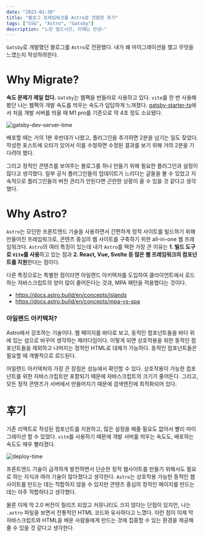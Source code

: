 ```yaml
---
date: "2023-01-30"
title: "블로그 프레임워크를 Astro로 전환한 후기"
tags: ["SSG", "Astro", "Gatsby"]
description: "느린 빌드시간, 이제는 안녕~"
---
```


`Gatsby`로 개발했던 블로그를 `Astro`로 전환했다. 내가 왜 마이그레이션을 했고 무엇을 느꼈는지 작성하려한다.

# Why Migrate?

**속도 문제가 제일 컸다.** `Gatsby`는 웹팩을 번들러로 사용하고 있다. `vite`를 한 번 사용해 봤던 나는 웹팩의 개발 속도를 띄우는 속도가 답답하게 느껴졌다. [gatsby-starter-ts](https://github.com/jpedroschmitz/gatsby-starter-ts)에서 처음 개발 서버를 띄울 때 M1 pro를 기준으로 약 4초 정도 소요됐다.

![gatsby-dev-server-time](/post/20230130-migrate-gatsby-to-astro/gatsby-dev-server-time.gif)

배포할 때는 거의 1분 후반대가 나왔고, 플러그인을 추가하면 2분을 넘기는 일도 잦았다. 작성한 포스트에 오타가 있어서 이를 수정하면 수정된 결과를 보기 위해 거의 2분을 기다려야 했다.

그리고 정적인 콘텐츠를 보여주는 블로그를 하나 만들기 위해 필요한 플러그인과 설정이 많다고 생각했다. 일부 공식 플러그인들의 업데이트가 느리다는 글들을 볼 수 있었고 지속적으로 플러그인들의 버전 관리가 안된다면 곤란한 상황이 올 수 있을 것 같다고 생각했다.

# Why Astro?

`Astro`는 모던한 프론트엔드 기술을 사용하면서 간편하게 정적 사이트를 빌드하기 위해 만들어진 프레임워크로, 콘텐츠 중심의 웹 사이트를 구축하기 위한 all-in-one 웹 프레임워크다. `Astro`의 여러 특징이 있는데 내가 `Astro`를 택한 가장 큰 이유는 **1. 빌드 도구로 `Vite`를 사용**하고 있는 점과 **2. React, Vue, Svelte 등 많은 웹 프레임워크의 컴포넌트를 지원**한다는 점이다.

다른 특징으로는 특별한 점이라면 아일랜드 아키텍처를 도입하여 클라이언트에서 로드하는 자바스크립트의 양이 많이 줄어든다는 것과, MPA 패턴을 적용했다는 것이다.

- https://docs.astro.build/en/concepts/islands
- https://docs.astro.build/en/concepts/mpa-vs-spa

### 아일랜드 아키텍처?

Astro에서 강조하는 기술이다. 웹 페이지를 바다로 보고, 동적인 컴포넌트들을 바다 위에 있는 섬으로 바꾸어 생각하는 패러다임이다. 이렇게 되면 상호작용을 위한 동적인 컴포넌트들을 제외하고 나머지는 정적인 HTML로 대체가 가능하다. 동적인 컴포넌트들은 필요할 때 개별적으로 로드된다.

아일랜드 아키텍처의 가장 큰 장점은 성능에서 확인할 수 있다. 상호작용이 가능한 컴포넌트를 위한 자바스크립트만 포함되기 때문에 자바스크립트의 크기가 줄어든다. 그리고, 모든 정적 콘텐츠가 서버에서 만들어지기 때문에 검색엔진에 최적화되어 있다.

# 후기

기존 리액트로 작성된 컴포넌트를 지원하고, 많은 설정을 해줄 필요도 없어서 빨리 마이그레이션 할 수 있었다. `vite`를 사용하기 때문에 개발 서버를 띄우는 속도도, 배포하는 속도도 매우 빨라졌다.

![deploy-time](/post/20230130-migrate-gatsby-to-astro/deploy-time.png)

프론트엔드 기술이 급격하게 발전하면서 단순한 정적 웹사이트를 만들기 위해서도 필요로 하는 지식과 여러 기술이 많아졌다고 생각한다. `Astro`는 상호작용 가능한 동적인 웹사이트를 만드는 데는 적합하지 않을 수 있지만 콘텐츠 중심의 정적인 페이지를 만드는 데는 아주 적합하다고 생각했다.

물론 이제 막 2.0 버전이 릴리즈 되었고 커뮤니티도 크지 않다는 단점이 있지만, 나는 `.astro` 파일을 보면서 전통적인 HTML 코드와 유사하다고 느꼈다. 이런 점이 이제 막 자바스크립트와 HTML을 배운 사람들에게 만드는 것에 집중할 수 있는 환경을 제공해 줄 수 있을 것 같다고 생각한다.
